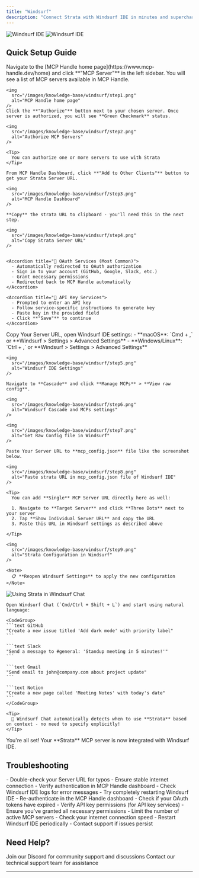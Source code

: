 ```yaml
---
title: "Windsurf"
description: "Connect Strata with Windsurf IDE in minutes and supercharge your AI coding experience"
---
```

<img
  className="block dark:hidden"
  src="/images/knowledge-base/windsurf/windsurf.png"
  alt="Windsurf IDE"
/>
<img
  className="hidden dark:block"
  src="/images/knowledge-base/windsurf/windsurf.png"
  alt="Windsurf IDE"
/>

## Quick Setup Guide

<Steps>
  <Step title="Authorize MCP Servers to Use with Strata">
    Navigate to the [MCP Handle home page](https://www.mcp-handle.dev/home) and click **"MCP Server"** in the left sidebar. You will see a list of MCP servers available in MCP Handle.

    <img
      src="/images/knowledge-base/windsurf/step1.png"
      alt="MCP Handle home page"
    />    
    Click the **"Authorize"** button next to your chosen server. Once server is authorized, you will see **Green Checkmark** status.

    <img
      src="/images/knowledge-base/windsurf/step2.png"
      alt="Authorize MCP Servers"
    />

    <Tip>
      You can authorize one or more servers to use with Strata
    </Tip>

  </Step>

  <Step title="Get Strata Server URL">

    From MCP Handle Dashboard, click **"Add to Other Clients"** button to get your Strata Server URL.
  
    <img
      src="/images/knowledge-base/windsurf/step3.png"
      alt="MCP Handle Dashboard"
    />

    **Copy** the strata URL to clipboard - you'll need this in the next step.

    <img
      src="/images/knowledge-base/windsurf/step4.png"
      alt="Copy Strata Server URL"
    />


    <Accordion title="🔐 OAuth Services (Most Common)">
      - Automatically redirected to OAuth authorization
      - Sign in to your account (GitHub, Google, Slack, etc.)
      - Grant necessary permissions
      - Redirected back to MCP Handle automatically
    </Accordion>
    
    <Accordion title="🔑 API Key Services">
      - Prompted to enter an API key
      - Follow service-specific instructions to generate key
      - Paste key in the provided field
      - Click **"Save"** to continue
    </Accordion>
  </Step>



  <Step title="Configure Windsurf">
    Copy Your Server URL, open Windsurf IDE settings:
    - **macOS**: `Cmd + ,` or **Windsurf > Settings > Advanced Settings**
    - **Windows/Linux**: `Ctrl + ,` or **Windsurf > Settings > Advanced Settings**

    <img
      src="/images/knowledge-base/windsurf/step5.png"
      alt="Windsurf IDE Settings"
    />

    Navigate to **Cascade** and click **Manage MCPs** > **View raw config**.

    <img
      src="/images/knowledge-base/windsurf/step6.png"
      alt="Windsurf Cascade and MCPs settings"
    />

    <img
      src="/images/knowledge-base/windsurf/step7.png"
      alt="Get Raw Config file in Windsurf"
    />
    
    Paste Your Server URL to **mcp_config.json** file like the screenshot below.

    <img
      src="/images/knowledge-base/windsurf/step8.png"
      alt="Paste strata URL in mcp_config.json file of Windsurf IDE"
    />

    <Tip>
      You can add **Single** MCP Server URL directly here as well:

      1. Navigate to **Target Server** and click **Three Dots** next to your server
      2. Tap **Show Individual Server URL** and copy the URL
      3. Paste this URL in Windsurf settings as described above

    </Tip>

    
  </Step>

  <Step title="Verify Tools Loading">
     
    <img
      src="/images/knowledge-base/windsurf/step9.png"
      alt="Strata Configuration in Windsurf"
    />
    
    <Note>
      📋 **Reopen Windsurf Settings** to apply the new configuration
    </Note>
    
  </Step>

  <Step title="Start Using in Windsurf Chat">
    <img
      src="/images/knowledge-base/windsurf/step10.jpg"
      alt="Using Strata in Windsurf Chat"
    />
    
    Open Windsurf Chat (`Cmd/Ctrl + Shift + L`) and start using natural language:
    
    <CodeGroup>
    ```text GitHub
    "Create a new issue titled 'Add dark mode' with priority label"
    ```
    
    ```text Slack
    "Send a message to #general: 'Standup meeting in 5 minutes!'"
    ```
    
    ```text Gmail
    "Send email to john@company.com about project update"
    ```
    
    ```text Notion
    "Create a new page called 'Meeting Notes' with today's date"
    ```
    </CodeGroup>
    
    <Tip>
      🎯 Windsurf Chat automatically detects when to use **Strata** based on context - no need to specify explicitly!
    </Tip>
  </Step>

  <Step title="Happy Building! 🎉">
    You're all set! Your **Strata** MCP server is now integrated with Windsurf IDE.
  </Step>
</Steps>

## Troubleshooting

<AccordionGroup>
  <Accordion title="🔧 Tools Not Appearing">
    - Double-check your Server URL for typos
    - Ensure stable internet connection
    - Verify authentication in MCP Handle dashboard
    - Check Windsurf IDE logs for error messages
    - Try completely restarting Windsurf IDE
  </Accordion>
  
  <Accordion title="🔐 Authentication Issues">
    - Re-authenticate in the MCP Handle dashboard
    - Check if your OAuth tokens have expired
    - Verify API key permissions (for API key services)
    - Ensure you've granted all necessary permissions
  </Accordion>
  
  <Accordion title="⚡ Performance Issues">
    - Limit the number of active MCP servers
    - Check your internet connection speed
    - Restart Windsurf IDE periodically
    - Contact support if issues persist
  </Accordion>
</AccordionGroup>

## Need Help?

<CardGroup cols={2}>
  <Card title="Community" icon="discord">
    Join our Discord for community support and discussions
  </Card>
  <Card title="Support" icon="headphones">
    Contact our technical support team for assistance
  </Card>
</CardGroup>

---